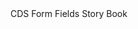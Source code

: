 
<Meta title="Example/Introduction" />



<div className="heading">CDS Form Fields Story Book</div>

  <script type="module">
    // Import the functions you need from the SDKs you need
    // TODO: Add SDKs for Firebase products that you want to use
    // https://firebase.google.com/docs/web/setup#available-libraries

    // Your web app's Firebase configuration
    // For Firebase JS SDK v7.20.0 and later, measurementId is optional
    const firebaseConfig = {
      apiKey: "AIzaSyA8-uV4BZnGsz_c1hr_eq2RDj08a7Y8IWc",
      authDomain: "cds-form-fields.firebaseapp.com",
      projectId: "cds-form-fields",
      storageBucket: "cds-form-fields.appspot.com",
      messagingSenderId: "1053425345494",
      appId: "1:1053425345494:web:777ff69cc34a3c9f18ba77",
      measurementId: "G-WYM6F4RRJZ",
    };

    // Initialize Firebase
    const app = initializeApp(firebaseConfig);
    const analytics = getAnalytics(app);
  </script>